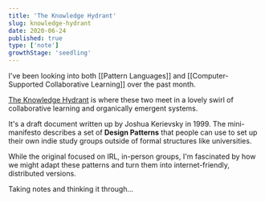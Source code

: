 ```yaml
---
title: 'The Knowledge Hydrant'
slug: knowledge-hydrant
date: 2020-06-24
published: true
type: ['note']
growthStage: 'seedling'
---
```


I've been looking into both [[Pattern Languages]] and [[Computer-Supported Collaborative Learning]] over the past month.

[The Knowledge Hydrant](http://www.industriallogic.com/papers/khdraft.pdf) is where these two meet in a lovely swirl of collaborative learning and organically emergent systems.

It's a draft document written up by Joshua Kerievsky in 1999. The mini-manifesto describes a set of **Design Patterns** that people can use to set up their own indie study groups outside of formal structures like universities.

While the original focused on IRL, in-person groups, I'm fascinated by how we might adapt these patterns and turn them into internet-friendly, distributed versions.

Taking notes and thinking it through...

<Image alt="" src="https://res.cloudinary.com/dg3gyk0gu/image/upload/c_scale,w_900/v1592958544/maggieappleton.com/notes/knwoeldge_hydrant_1.png" />